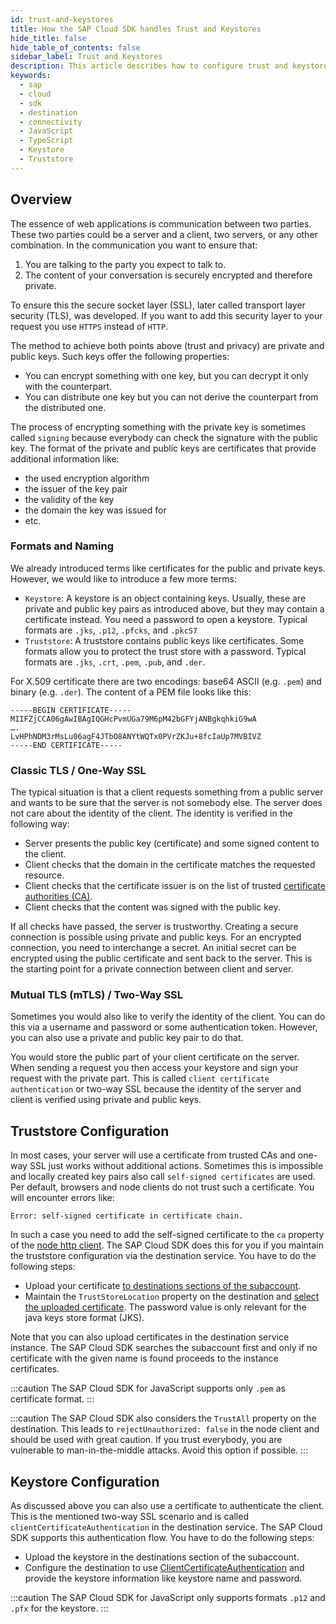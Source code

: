```yaml
---
id: trust-and-keystores
title: How the SAP Cloud SDK handles Trust and Keystores
hide_title: false
hide_table_of_contents: false
sidebar_label: Trust and Keystores
description: This article describes how to configure trust and keystores in the SAP Business Technology Platform and how the SAP Cloud SDK handles them.
keywords:
  - sap
  - cloud
  - sdk
  - destination
  - connectivity
  - JavaScript
  - TypeScript
  - Keystore
  - Truststore
---
```


## Overview

The essence of web applications is communication between two parties.
These two parties could be a server and a client, two servers, or any other combination.
In the communication you want to ensure that:

1. You are talking to the party you expect to talk to.
2. The content of your conversation is securely encrypted and therefore private.

To ensure this the secure socket layer (SSL), later called transport layer security (TLS), was developed.
If you want to add this security layer to your request you use `HTTPS` instead of `HTTP`.

The method to achieve both points above (trust and privacy) are private and public keys.
Such keys offer the following properties:

- You can encrypt something with one key, but you can decrypt it only with the counterpart.
- You can distribute one key but you can not derive the counterpart from the distributed one.

The process of encrypting something with the private key is sometimes called `signing` because everybody can check the signature with the public key.
The format of the private and public keys are certificates that provide additional information like:

- the used encryption algorithm
- the issuer of the key pair
- the validity of the key
- the domain the key was issued for
- etc.

### Formats and Naming

We already introduced terms like certificates for the public and private keys.
However, we would like to introduce a few more terms:

- `Keystore`: A keystore is an object containing keys.
  Usually, these are private and public key pairs as introduced above, but they may contain a certificate instead.
  You need a password to open a keystore.
  Typical formats are `.jks`, `.p12`, `.pfcks`, and `.pkcS7`
- `Truststore`: A truststore contains public keys like certificates.
  Some formats allow you to protect the trust store with a password.
  Typical formats are `.jks`, `.crt`, `.pem`, `.pub`, and `.der`.

For X.509 certificate there are two encodings: base64 ASCII (e.g. `.pem`) and binary (e.g. `.der`).
The content of a PEM file looks like this:

```
-----BEGIN CERTIFICATE-----
MIIFZjCCA06gAwIBAgIQGHcPvmUGa79M6pM42bGFYjANBgkqhkiG9wA
….
LvHPhNDM3rMsLu06agF4JTbO8ANYtWQTx0PVrZKJu+8fcIaUp7MVBIVZ
-----END CERTIFICATE-----
```

### Classic TLS / One-Way SSL

The typical situation is that a client requests something from a public server and wants to be sure that the server is not somebody else.
The server does not care about the identity of the client.
The identity is verified in the following way:

- Server presents the public key (certificate) and some signed content to the client.
- Client checks that the domain in the certificate matches the requested resource.
- Client checks that the certificate issuer is on the list of trusted [certificate authorities (CA)](https://en.wikipedia.org/wiki/Certificate_authority).
- Client checks that the content was signed with the public key.

If all checks have passed, the server is trustworthy.
Creating a secure connection is possible using private and public keys.
For an encrypted connection, you need to interchange a secret.
An initial secret can be encrypted using the public certificate and sent back to the server.
This is the starting point for a private connection between client and server.

### Mutual TLS (mTLS) / Two-Way SSL

Sometimes you would also like to verify the identity of the client.
You can do this via a username and password or some authentication token.
However, you can also use a private and public key pair to do that.

You would store the public part of your client certificate on the server.
When sending a request you then access your keystore and sign your request with the private part.
This is called `client certificate authentication` or two-way SSL because the identity of the server and client is verified using private and public keys.

## Truststore Configuration

In most cases, your server will use a certificate from trusted CAs and one-way SSL just works without additional actions.
Sometimes this is impossible and locally created key pairs also call `self-signed certificates` are used.
Per default, browsers and node clients do not trust such a certificate.
You will encounter errors like:

```
Error: self-signed certificate in certificate chain.
```

In such a case you need to add the self-signed certificate to the `ca` property of the [node http client](https://nodejs.org/api/tls.html#tlscreatesecurecontextoptions).
The SAP Cloud SDK does this for you if you maintain the truststore configuration via the destination service.
You have to do the following steps:

- Upload your certificate [to destinations sections of the subaccount](https://help.sap.com/docs/CP_CONNECTIVITY/cca91383641e40ffbe03bdc78f00f681/df1bb55a526942b9bee78fea2ebb3162.html).
- Maintain the `TrustStoreLocation` property on the destination and [select the uploaded certificate](https://help.sap.com/docs/CP_CONNECTIVITY/b865ed651e414196b39f8922db2122c7/3f1247537c1a4f069235ee63633659c5.html).
  The password value is only relevant for the java keys store format (JKS).

Note that you can also upload certificates in the destination service instance.
The SAP Cloud SDK searches the subaccount first and only if no certificate with the given name is found proceeds to the instance certificates.

:::caution
The SAP Cloud SDK for JavaScript supports only `.pem` as certificate format.
:::

:::caution
The SAP Cloud SDK also considers the `TrustAll` property on the destination.
This leads to `rejectUnauthorized: false` in the node client and should be used with great caution.
If you trust everybody, you are vulnerable to man-in-the-middle attacks.
Avoid this option if possible.
:::

## Keystore Configuration

As discussed above you can also use a certificate to authenticate the client.
This is the mentioned two-way SSL scenario and is called `clientCertificateAuthentication` in the destination service.
The SAP Cloud SDK supports this authentication flow.
You have to do the following steps:

- Upload the keystore in the destinations section of the subaccount.
- Configure the destination to use [ClientCertificateAuthentication](https://help.sap.com/docs/CP_CONNECTIVITY/cca91383641e40ffbe03bdc78f00f681/4e13a04147314e8e9e54321f25d93fdc.html) and provide the keystore information like keystore name and password.

:::caution
The SAP Cloud SDK for JavaScript only supports formats `.p12` and `.pfx` for the keystore.
:::
